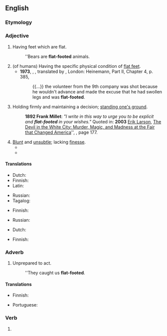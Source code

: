 {{also|flatfooted}}
==English==

===Etymology===
{{compound|en|flat|footed}}

===Adjective===
{{head|en|adjective|head=[[flat]]-[[footed]]}}

# Having feet which are flat.
#: ''Bears are '''flat-footed''' animals.
# (of humans) Having the specific physical condition of [[flat feet]].
#* '''1973''', {{w|Jaroslav Hašek}}, ''{{w|The Good Soldier Švejk}}'', translated by {{w|Cecil Parrott}}, London: Heinemann, Part II, Chapter 4, p. 385,
#*: {{...}} the volunteer from the 9th company was shot because he wouldn't advance and made the excuse that he had swollen legs and was '''flat-footed'''.
# Holding firmly and maintaining a decision; [[stand one's ground|standing one's ground]].
#: '''1892 Frank Millet''': ''"I write in this way to urge you to be explicit and '''flat-footed''' in your wishes."'' Quoted in: '''2003''' [[w:Erik Larson|Erik Larson]], [[w:The Devil in the White City|The Devil in the White City: Murder, Magic, and Madness at the Fair that Changed America]]'', {{ISBN|0609608444}}, page 177.
# [[blunt|Blunt]] and [[unsubtle]]; lacking [[finesse]].
#* {{quote-book|year=2006|title=The Jack Ryan Agenda |author=William Terdoslavich  |page= |ISBN=1466806494 |passage=Two Saudi battalions and a Qatari armored battalion were tasked with retaking the town, which they did in a slow and flat-footed fashion, supported by ample U.S. artillery and air power.  }}
#* {{quote-book|year=2012 |title=The Conscious Brain: How Attention Engenders Experience
 |author=Jesse J. Prinz  |page= |ISBN=0199977070 |passage=One '''flat-footed''' answer is that they are both mine. }}


====Translations====
{{trans-top|having flat feet}}
* Dutch: {{t|nl|platvoetig}}
* Finnish: {{t|fi|lattajalkainen}}
* Latin: {{t|la|plancus}}
{{trans-mid}}
* Russian: {{t|ru|плоскосто́пный}}
* Tagalog: {{t|tl|dalpak}}
{{trans-bottom}}

{{trans-top|having physical condition "flat feet"}}
* Finnish: {{t|fi|lattajalkainen}}
{{trans-mid}}
* Russian: {{t|ru|плоскосто́пный}}
{{trans-bottom}}

{{trans-top|holding firmly to a decision}}
* Dutch: {{t+|nl|vastberaden}}
{{trans-mid}}
* Finnish: {{t+|fi|päättäväinen}}
{{trans-bottom}}

===Adverb===
{{en-adv}}

# {{lb|en|informal}} Unprepared to act.
#: ''They caught us '''flat-footed'''.

====Translations====
{{trans-top|unprepared to act}}
* Finnish: {{t|fi|housut kintuissa}}
{{trans-mid}}
* Portuguese: {{t+|pt|desprevenido}}
{{trans-bottom}}

===Verb===
{{head|en|verb form}}

# {{en-past of|flat-foot}}